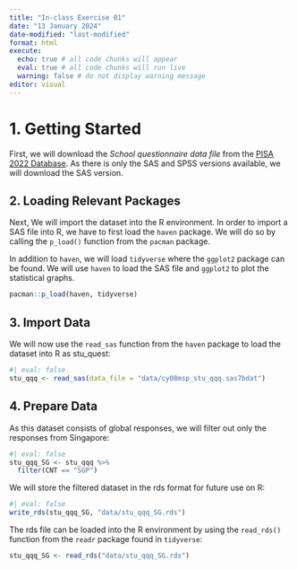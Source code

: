 ```yaml
---
title: "In-class Exercise 01"
date: "13 January 2024"
date-modified: "last-modified"
format: html
execute: 
  echo: true # all code chunks will appear
  eval: true # all code chunks will run live
  warning: false # do not display warning message
editor: visual
---
```


# 1. Getting Started

First, we will download the *School questionnaire data file* from the [PISA 2022 Database](https://www.oecd.org/pisa/data/2022database/). As there is only the SAS and SPSS versions available, we will download the SAS version.

## 2. Loading Relevant Packages

Next, We will import the dataset into the R environment. In order to import a SAS file into R, we have to first load the `haven` package. We will do so by calling the `p_load()` function from the `pacman` package.

In addition to `haven`, we will load `tidyverse` where the `ggplot2` package can be found. We will use `haven` to load the SAS file and `ggplot2` to plot the statistical graphs.

```r
pacman::p_load(haven, tidyverse)
```

## 3. Import Data

We will now use the `read_sas` function from the `haven` package to load the dataset into R as stu_quest:

```r
#| eval: false
stu_qqq <- read_sas(data_file = "data/cy08msp_stu_qqq.sas7bdat")
```

## 4. Prepare Data

As this dataset consists of global responses, we will filter out only the responses from Singapore:

```r
#| eval: false
stu_qqq_SG <- stu_qqq %>%
  filter(CNT == "SGP")
```

We will store the filtered dataset in the rds format for future use on R:

```r
#| eval: false
write_rds(stu_qqq_SG, "data/stu_qqq_SG.rds")
```

The rds file can be loaded into the R environment by using the `read_rds()` function from the `readr` package found in `tidyverse`:

```r
stu_qqq_SG <- read_rds("data/stu_qqq_SG.rds")
```